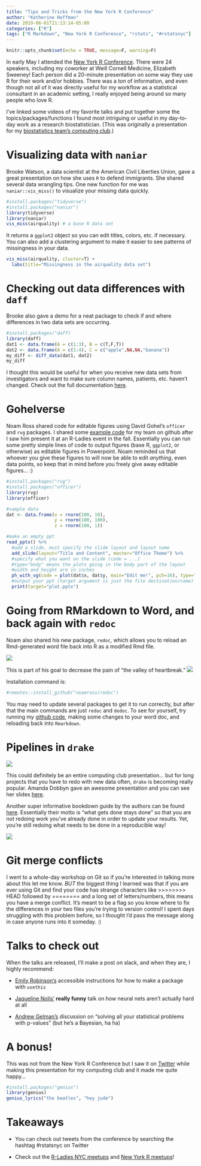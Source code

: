 ```yaml
---
title: "Tips and Tricks from the New York R Conference"
author: "Katherine Hoffman"
date: 2019-06-01T21:13:14-05:00
categories: ["R"]
tags: ["R Markdown", "New York R Conference", "rstats", "#rstatsnyc"]
---
```


```r
knitr::opts_chunk$set(echo = TRUE, message=F, warning=F)
```

In early May I attended the [New York R Conference](https://www.rstats.nyc/). There were 24 speakers, including my coworker at Weill Cornell Medicine, Elizabeth Sweeney! Each person did a 20-minute presentation on some way they use R for their work and/or hobbies. There was a *ton* of information, and even though not all of it was directly useful for my workflow as a statistical consultant in an academic setting, I really enjoyed being around so many people who love R.

I've linked some videos of my favorite talks and put together some the topics/packages/functions I found most intriguing or useful in my day-to-day work as a research biostatistician. (This was originally a presentation for my [biostatistics team's computing club](https://wcm-computing-club.github.io/).)

# Visualizing data with `naniar`

Brooke Watson, a data scientist at the American Civil Liberties Union, gave a great presentation on how she uses `R` to defend immigrants. She shared several data wrangling tips. One new function for me was `naniar::vis_miss()` to visualize your missing data quickly.

```r
#install.packages("tidyverse")
#install.packages("naniar")
library(tidyverse)
library(naniar)
vis_miss(airquality) # a base R data set
```

It returns a `ggplot2` object so you can edit titles, colors, etc. if necessary. You can also add a clustering argument to make it easier to see patterns of missingness in your data.

```r
vis_miss(airquality, cluster=T) +
  labs(title="Missingness in the airquality data set")
```

# Checking out data differences with `daff`

Brooke also gave a demo for a neat package to check if and where differences in two data sets are occurring.

```r
#install.packages("daff)
library(daff)
dat1 <- data.frame(A = c(1:3), B = c(T,F,T))
dat2 <- data.frame(A = c(1:4), C = c("apple",NA,NA,"banana"))
my_diff <- diff_data(dat1, dat2)
my_diff
```

<!-- {{ -->
<!-- <figure src = "diff_screenshot.png" title="A caption" lightbox="true"> -->
<!-- }} -->

I thought this would be useful for when you receive new data sets from investigators and want to make sure column names, patients, etc. haven't changed. Check out the full documentation [here](https://github.com/edwindj/daff).

# Gohelverse

Noam Ross shared code for editable figures using David Gohel's `officer` and `rvg` packages. I shared some [example code](https://github.com/hoffmakl/reporting/blob/master/vg.R) for my team on github after I saw him present it at an R-Ladies event in the fall. Essentially you can run some pretty simple lines of code to output figures (base R, `ggplot2`, or otherwise) as editable figures in Powerpoint. Noam reminded us that whoever you give these figures to will now be able to edit *anything*, even data points, so keep that in mind before you freely give away editable figures... :)

```r
#install.packages("rvg")
#install.packages("officer")
library(rvg)
library(officer)

#sample data
dat <- data.frame(x = rnorm(100, 10),
                  y = rnorm(100, 100),
                  z = rnorm(100, 1))

#make an empty ppt
read_pptx() %>% 
  #add a slide, must specify the slide layout and layout name
  add_slide(layout="Title and Content", master="Office Theme") %>%
  #specify what you want on the slide (code = ...)
  #type="body" means the plots going in the body part of the layout
  #width and height are in inches
  ph_with_vg(code = plot(dat$x, dat$y, main="Edit me!", pch=16), type="body", width=6, height=4) %>%
  #output your ppt (target argument is just the file destination/name)
  print(target="plot.pptx")
```

# Going from RMarkdown to Word, and back again with `redoc`

Noam also shared his new package, `redoc`, which allows you to reload an Rmd-generated word file back into R as a modified Rmd file.

![](/img/redoc.png)


This is part of his goal to decrease the pain of "the valley of heartbreak." ![](/img/valleyofheartbreak.jpg)

Installation command is:

```r
#remotes::install_github("noamross/redoc")
```

You may need to update several packages to get it to run correctly, but after that the main commands are just `redoc` and `dedoc`. To see for yourself, try running my [github code](https://github.com/hoffmakl/nyr-conf-comp-club/blob/master/redoc_example.Rmd), making some changes to your word doc, and reloading back into `Rmarkdown`.

# Pipelines in `drake`

![](/img/drake.jpg)

This could definitely be an entire computing club presentation... but for long projects that you have to redo with new data often, `drake` is becoming really popular. Amanda Dobbyn gave an awesome presentation and you can see her slides [here](https://aedobbyn.github.io/nyr-2019/#1).

Another super informative bookdown guide by the authors can be found [here](https://ropenscilabs.github.io/drake-manual/).
Essentially their motto is "what gets done stays done" so that you are not redoing work you've already done in order to update your results. Yet, you're still redoing what needs to be done in a reproducible way!

![](/img/drake_pipeline.png)

# Git merge conflicts

I went to a whole-day workshop on Git so if you're interested in talking more about this let me know. *BUT* the biggest thing I learned was that if you are ever using Git and find your code has strange characters like >>>>>>>> HEAD followed by ======== and a long set of letters/numbers, this means you have a merge conflict. It's meant to be a flag so you know where to fix the differences in your two files you're trying to version control! I spent days struggling with this problem before, so I thought I'd pass the message along in case anyone runs into it someday. :)

# Talks to check out

When the talks are released, I'll make a post on slack, and when they are, I highly recommend:

- [Emily Robinson's](https://www.youtube.com/watch?time_continue=4&v=33BzunEXEIE) accessible instructions for how to make a package with `usethis`

- [Jaqueline Nolis'](https://www.youtube.com/embed/g2bQJIth1-I) **really funny** talk on how neural nets aren't actually hard at all

- [Andrew Gelman's](https://www.youtube.com/embed/ZmbrsbYwRWw) discussion on "solving all your statistical problems with p-values" (but he's a Bayesian, ha ha)

# A bonus!

This was not from the New York R Conference but I saw it on [Twitter](https://twitter.com/OppenheimerEvan/status/1132092898760114184) while making this presentation for my computing club and it made me quite happy...

```r
#install.packages("genius")
library(genius)
genius_lyrics("the beatles", "hey jude")
```

# Takeaways

- You can check out tweets from the conference by searching the hashtag #rstatsnyc on Twitter

- Check out the [R-Ladies NYC meetups](https://www.meetup.com/rladies-newyork/) and [New York R meetups](https://www.meetup.com/nyhackr/)!

